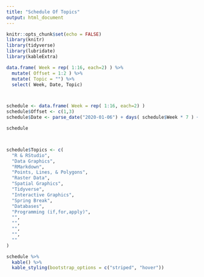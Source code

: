 ```yaml
---
title: "Schedule Of Topics"
output: html_document
---
```


```r
knitr::opts_chunk$set(echo = FALSE)
library(knitr)
library(tidyverse)
library(lubridate)
library(kableExtra)
```



```r

data.frame( Week = rep( 1:16, each=2) ) %>%
  mutate( Offset = 1:2 ) %>%
  mutate( Topic = "") %>%
  select( Week, Date, Topic)



schedule <- data.frame( Week = rep( 1:16, each=2) )
schedule$Offset <- c(1,3)
schedule$Date <- parse_date("2020-01-06") + days( schedule$Week * 7 ) + days( schedule$Offset )

schedule



schedule$Topics <- c(
  "R & RStudio",
  "Data Graphics",
  "RMarkdown",
  "Points, Lines, & Polygons",
  "Raster Data",
  "Spatial Graphics",
  "Tidyverse",
  "Interactive Graphics",
  "Spring Break",
  "Databases",
  "Programming (if,for,apply)",
  "",
  "",
  "",
  "",
  "" 
)

schedule %>%
  kable() %>%
  kable_styling(bootstrap_options = c("striped", "hover"))

```




